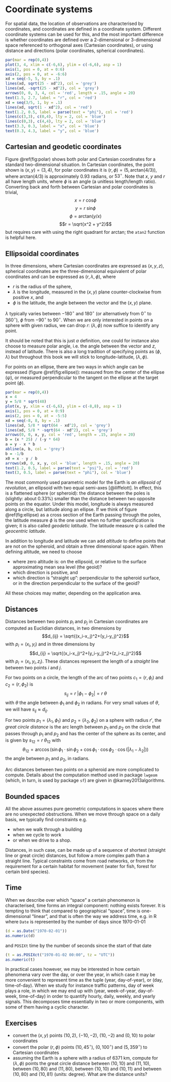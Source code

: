 # Coordinate systems {#cs}

For spatial data, the location of observations are characterised by
coordinates, and coordinates are defined in a coordinate system.
Different coordinate systems can be used for this, and the most
important difference is whether coordinates are defined over a
2-dimensional or 3-dimensional space referenced to orthogonal axes
(Cartesian coordinates), or using distance and directions (polar
coordinates, spherical coordinates).

```r
par(mar = rep(0,4))
plot(3, 4, xlim = c(-6,6), ylim = c(-6,6), asp = 1)
axis(1, pos = 0, at = 0:6)
axis(2, pos = 0, at = -6:6)
xd = seq(-5, 5, by = .1)
lines(xd, sqrt(25 - xd^2), col = 'grey')
lines(xd, -sqrt(25 - xd^2), col = 'grey')
arrows(0, 0, 3, 4, col = 'red', length = .15, angle = 20)
text(1.5, 2.7, label = "r", col = 'red')
xd = seq(3/5, 1, by = .1)
lines(xd, sqrt(1 - xd^2), col = 'red')
text(1.2, 0.5, label = parse(text = "phi"), col = 'red')
lines(c(3,3), c(0,4), lty = 2, col = 'blue')
lines(c(0,3), c(4,4), lty = 2, col = 'blue')
text(3.3, 0.3, label = "x", col = 'blue')
text(0.3, 4.3, label = "y", col = 'blue')
```

## Cartesian and geodetic coordinates
Figure \@ref(fig:polar) shows both polar and Cartesian coordinates
for a standard two-dimensional situation. In Cartesian coordinates,
the point shown is $(x,y) = (3,4)$, for polar coordinates it is
$(r,\phi) = (5, \mbox{arctan}(4/3))$, where $\mbox{arctan}(4/3)$ is
approximately $0.93$ radians, or $53^{\circ}$. Note that $x$, $y$
and $r$ all have length units, where $\phi$ is an angle (a unitless
length/length ratio). Converting back and forth between Cartesian
and polar coordinates is trivial, 
$$x = r~\mbox{cos} \phi$$
$$y = r~\mbox{sin} \phi$$
$$\phi = \mbox{arctan}(y/x)$$
$$r = \sqrt{x^2 + y^2}$$
but requires care with using the right quadrant for $\mbox{arctan}$;
the `atan2` function is helpful here.

## Ellipsoidal coordinates

In three dimensions, where Cartesian coordinates are expressed as
$(x,y,z)$, spherical coordinates are the three-dimensional equivalent
of polar coordinates and can be expressed as $(r,\lambda,\phi)$, where

* $r$ is the radius of the sphere,
* $\lambda$ is the longitude, measured in the $(x,y)$ plane counter-clockwise from positive $x$, and
* $\phi$ is the latitude, the angle between the vector and the $(x,y)$ plane.

$\lambda$ typically varies between $-180^{\circ}$ and $180^{\circ}$
(or alternatively from $0^{\circ}$ to $360^{\circ}$), $\phi$ from
$-90^{\circ}$ to $90^{\circ}$.  When we are only interested in points
_on_ a sphere with given radius, we can drop $r$: $(\lambda,\phi)$
now suffice to identify any point.

It should be noted that this is just _a_ definition, one could for
instance also choose to measure polar angle, i.e. the angle between
the vector and $z$, instead of latitude. There is also a long
tradition of specifying points as $(\phi,\lambda)$ but throughout
this book we will stick to longitude-latitude, $(\lambda,\phi)$.

For points on an ellipse, there are two ways in which angle can be
expressed (figure \@ref(fig:ellipse)): measured from the center of
the ellipse ($\psi$), or measured perpendicular to the tangent on
the ellipse at the target point ($\phi$).

```r
par(mar = rep(0,4))
x = 4
y = 5/8 * sqrt(48)
plot(x, y, xlim = c(-6,6), ylim = c(-8,8), asp = 1)
axis(1, pos = 0, at = 0:9)
axis(2, pos = 0, at = -5:5)
xd = seq(-8, 8, by = .1)
lines(xd, 5/8 * sqrt(64 - xd^2), col = 'grey')
lines(xd, 5/8 * -sqrt(64 - xd^2), col = 'grey')
arrows(0, 0, x, y, col = 'red', length = .15, angle = 20)
b = (x * 25) / (-y * 64)
a = y - x * b
abline(a, b, col = 'grey')
b = -1/b
x0 = x - y / b
arrows(x0, 0, x, y, col = 'blue', length = .15, angle = 20)
text(1.2, 0.5, label = parse(text = "psi"), col = 'red')
text(3, 0.5, label = parse(text = "phi"), col = 'blue')
```

The most commonly used parametric model for the Earth is _an
ellipsoid of revolution_, an ellipsoid with two equal semi-axes
[@iliffelott]. In effect, this is a flattened sphere (or spheroid):
the distance between the poles is (slightly: about 0.33%) smaller
than the distance between two opposite points on the equator. Under
this model, longitude is always measured along a circle, but latitude
along an ellipse. If we think of figure \@ref(fig:ellipse) as a
cross section of the Earth passing through the poles, the latitude
measure $\phi$ is the one used when no further specification is
given; it is also called _geodetic latitude_. The latitude measure
$\psi$ is called the _geocentric latitude_.

In addition to longitude and latitude we can add _altitude_ to define
points that are not on the spheroid, and obtain a three dimensional
space again. When defining altitude, we need to choose 

* where zero altitude is: on the ellipsoid, or relative to the surface approximating mean sea level (the geoid)?
* which direction is positive, and 
* which direction is "straight up": perpendicular to the spheroid surface,
or in the direction perpendicular to the surface of the geoid?

All these choices may matter, depending on the application area.

## Distances

Distances between two points $p_i$ and $p_j$ in Cartesian coordinates are computed
as Euclidian distances, in two dimensions by
$$d_{ij} = \sqrt{(x_i-x_j)^2+(y_i-y_j)^2}$$
with $p_i = (x_i,y_i)$
and in three dimensions by
$$d_{ij} = \sqrt{(x_i-x_j)^2+(y_i-y_j)^2+(z_i-z_j)^2}$$
with $p_i = (x_i,y_i,z_i).$
These distances represent the length of a _straight_ line between
two points $i$ and $j$.

For two points on a circle, the length of the arc of two points $c_1 = (r,{\phi}_i)$ and
$c_2 = (r, \phi_2)$ is
$$s_{ij}=r~|\phi_1-\phi_2| = r ~\theta$$
with $\theta$ the angle between $\phi_1$ and $\phi_2$ in radians.
For very small values of $\theta$, we will have $s_{ij} \approx d_{ij}$.

For two points $p_1 = (\lambda_1,\phi_1)$ and $p_2 =
(\lambda_2,\phi_2)$ on a sphere with radius $r'$, the _great circle
distance_ is the arc length between $p_1$ and $p_2$ on the circle
that passes through $p_1$ and $p_2$ and has the center of the sphere as its center, and
is given by $s_{12} = r ~ \theta_{12}$ with
$$\theta_{12} = \arccos(\sin \phi_1 \cdot \sin \phi_2 + \cos \phi_1 \cdot \cos \phi_2 \cdot \cos(|\lambda_1-\lambda_2|))$$
the angle between $p_1$ and $p_2$, in radians.

Arc distances between two points on a spheroid are more complicated
to compute.  Details about the computation method used in package
`lwgeom` (which, in turn, is used by package `sf`) are given in
@karney2013algorithms.

## Bounded spaces

All the above assumes pure geometric computations in spaces where
there are no unexpected obstructions. When we move through space
on a daily basis, we typically find constraints e.g.

* when we walk through a building
* when we cycle to work
* or when we drive to a shop.

Distances, in such case, can be made up of a sequence of shortest
(straight line or great circle) distances, but follow a more
complex path than a straight line. Typical constraints come from
road networks, or from the requirement for a certain habitat for
movement (water for fish, forest for certain bird species).

## Time

When we describe over which "space" a certain phenomenon is
characterised, time forms an integral component: nothing exists
forever. It is tempting to think that compared to geographical
"space", time is one-dimensional "linear", and that is often the way we address
time, e.g. in R where `Date` is represented by the number of days
since 1970-01-01
```r
(d = as.Date("1970-02-01"))
as.numeric(d)
```
and `POSIXt` time by the number of seconds since the start of that date
```r
(t = as.POSIXct("1970-01-02 00:00", tz = "UTC"))
as.numeric(t)
```
In practical cases however, we may be interested in how certain
phenomena vary over the day, or over the year, in which case it may
be more convenient to represent time as the tuple (year, day-of-year),
or (day, time-of-day). When we study for instance traffic patterns,
day of week plays a role, in which we may end up with (year,
week-of-year, day-of-week, time-of-day) in order to quantify hourly,
daily, weekly, and yearly signals. This decomposes time essentially in two
or more components, with some of them having a cyclic character.

## Exercises

* convert the $(x,y)$ points $(10,2)$, $(-10,-2)$, $(10,-2)$ and $(0,10)$ to polar coordinates
* convert the polar $(r,\phi)$ points $(10,45^{\circ})$, $(0,100^{\circ})$ and $(5,359^{\circ})$ to Cartesian coordinates
* assuming the Earth is a sphere with a radius of 6371 km, compute for $(\lambda,\phi)$ points the great circle distance between $(10,10)$ and $(11,10)$, between $(10,80)$ and $(11,80)$, between $(10,10)$ and $(10,11)$ and between $(10,80)$ and $(10,81)$ (units: degree). What are the distance units?
